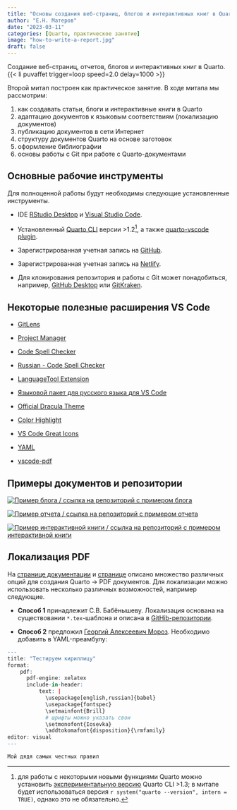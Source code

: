 ```yaml
---
title: "Основы создания веб-страниц, блогов и интерактивных книг в Quarto"
author: "Е.Н. Матеров"
date: "2023-03-11"
categories: [Quarto, практическое занятие]
image: "how-to-write-a-report.jpg"
draft: false
---
```


Создание веб-страниц, отчетов, блогов и интерактивных книг в Quarto. {{< li puvaffet trigger=loop speed=2.0 delay=1000 >}}

Второй митап построен как практическое занятие. В ходе митапа мы рассмотрим:

1.  как создавать статьи, блоги и интерактивные книги в Quarto
2.  адаптацию документов к языковым соответствиям (локализацию документов)
3.  публикацию документов в сети Интернет
4.  структуру документов Quarto на основе заготовок
5.  оформление библиографии
6.  основы работы с Git при работе с Quarto-документами

## Основные рабочие инструменты {#основные-рабочие-инструменты}

Для полноценной работы будут необходимы следующие установленные инструменты.

-   IDE [RStudio Desktop](https://posit.co/download/rstudio-desktop/){target="_blank"} и [Visual Studio Code](https://code.visualstudio.com/){target="_blank"}.

-   Установленный [Quarto CLI](https://quarto.org/docs/get-started/){target="_blank"} версии \>1.2[^1], а также [quarto-vscode plugin](https://marketplace.visualstudio.com/items?itemName=quarto.quarto){target="_blank"}.

-   Зарегистрированная учетная запись на [GitHub](https://github.com/signup){target="_blank"}.

-   Зарегистрированная учетная запись на [Netlify](https://app.netlify.com/signup){target="_blank"}.

-   Для клонирования репозитория и работы с Git может понадобиться, например, [GitHub Desktop](https://desktop.github.com/){target="_blank"} или [GitKraken](https://www.gitkraken.com/download){target="_blank"}.

[^1]: для работы с некоторыми новыми функциями Quarto можно установить [экспериментальную версию](https://quarto.org/docs/download/prerelease.html){target="_blank"} Quarto CLI \>1.3; в митапе будет использоваться версия `r system("quarto --version", intern = TRUE)`, однако это не обязательно.

::: {.callout-tip collapse="true"}
## Некоторые полезные расширения VS Code {#некоторые-полезные-расширения-vs-code}

-   [GitLens](https://marketplace.visualstudio.com/items?itemName=eamodio.gitlens){target="_blank"}

-   [Project Manager](https://marketplace.visualstudio.com/items?itemName=alefragnani.project-manager){target="_blank"}

-   [Code Spell Checker](https://marketplace.visualstudio.com/items?itemName=streetsidesoftware.code-spell-checker){target="_blank"}

-   [Russian - Code Spell Checker](https://marketplace.visualstudio.com/items?itemName=streetsidesoftware.code-spell-checker-russian){target="_blank"}

-   [LanguageTool Extension](https://marketplace.visualstudio.com/items?itemName=adamvoss.vscode-languagetool){target="_blank"}

-   [Языковой пакет для русского языка для VS Code](https://marketplace.visualstudio.com/items?itemName=MS-CEINTL.vscode-language-pack-ru){target="_blank"}

-   [Official Dracula Theme](https://marketplace.visualstudio.com/items?itemName=dracula-theme.theme-dracula){target="_blank"}

-   [Color Highlight](https://marketplace.visualstudio.com/items?itemName=naumovs.color-highlight){target="_blank"}

-   [VS Code Great Icons](https://marketplace.visualstudio.com/items?itemName=emmanuelbeziat.vscode-great-icons){target="_blank"}

-   [YAML](https://marketplace.visualstudio.com/items?itemName=redhat.vscode-yaml){target="_blank"}

-   [vscode-pdf](https://marketplace.visualstudio.com/items?itemName=tomoki1207.pdf){target="_blank"}
:::

## Примеры документов и репозитории {#примеры-документов-и-репозитории}

[![Пример блога / <a href="https://github.com/materov/quarto-meetup-begin/tree/main/materials/blog">ссылка на репозиторий</a> с примером блога](blog_sample.png)](https://quarto-meetup-begin-blog.netlify.app){target="_blank"}

[![Пример отчета / <a href="https://github.com/materov/quarto-meetup-begin/tree/main/materials/report">ссылка на репозиторий</a> с примером отчета](report_sample.png)](https://quarto-meetup-begin-report.netlify.app){target="_blank"}

[![Пример интерактивной книги / <a href="https://github.com/materov/quarto-meetup-begin/tree/main/materials/book">ссылка на репозиторий</a> с примером интерактивной книги](book_sample.png)](https://quarto-meetup-begin-book.netlify.app){target="_blank"}

## Локализация PDF

На [странице документации](https://quarto.org/docs/reference/formats/pdf.html){target="_blank"} и [странице](https://quarto.org/docs/output-formats/pdf-basics.html){target="_blank"} описано множество различных опций для создания Quarto -> PDF документов. Для локализации можно использовать несколько различных возможностей, например следующие.

- **Способ 1** принадлежит С.В. Бабёнышеву. Локализация основана на существовании `*.tex`-шаблона и описана в [GitHib-репозитории](https://github.com/materov/quarto-rus-latex){target="_blank"}.

- **Способ 2** предложил [Георгий Алексеевич Мороз](https://www.hse.ru/staff/agricolamz){target="_blank"}. Необходимо добавить в YAML-преамбулу:

```r
---
title: "Тестируем кириллицу"
format: 
    pdf:
      pdf-engine: xelatex
      include-in-header: 
          text: |
            \usepackage[english,russian]{babel} 
            \usepackage{fontspec}
            \setmainfont{Brill}
            # шрифты можно указать свои
            \setmonofont{Iosevka}
            \addtokomafont{disposition}{\rmfamily}
editor: visual
---

Мой дядя самых честных правил
```
